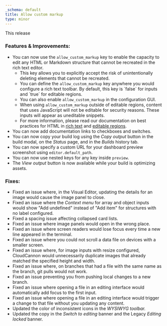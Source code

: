 ```yaml
---
_schema: default
title: Allow custom markup
type: minor
---
```

This release

### Features & Improvements:

* You can now use the `allow_custom_markup` key to enable the capacity to edit any HTML or Markdown structure that cannot be recreated in the rich text editor.
  * This key allows you to explicitly accept the risk of unintentionally deleting elements that cannot be recreated.
  * You can define the `allow_custom_markup` key anywhere you would configure a rich text toolbar. By default, this key is \`false\` for inputs and \`true\` for editable regions.
  * You can also enable `allow_custom_markup` in the configuration GUI.
  * When using `allow_custom_markup` outside of editable regions, content that uses JavaScript will not be editable for security reasons. These inputs will appear as uneditable snippets.
  * For more information, please read our documentation on best practices for HTML in&nbsp;<a href="http:///documentation/articles/best-practices-for-rich-text/" target="_blank" rel="noopener">rich text</a>&nbsp;and&nbsp;<a href="http:///documentation/articles/define-editable-regions-in-your-html/" target="_blank" rel="noopener">editable regions</a>.
* You can now add documentation links to checkboxes and switches.
* You can now copy your build log using the&nbsp;*Copy output*&nbsp;button in the build modal, on the&nbsp;*Status*&nbsp;page, and in the&nbsp;*Builds*&nbsp;history tab.
* You can now specify a custom URL for your dashboard preview screenshot using `editor.default_path`.
* You can now use nested keys for any key inside `preview`.
* The&nbsp;*View output*&nbsp;button is now available while your build is optimizing assets.

### Fixes:

* Fixed an issue where, in the Visual Editor, updating the details for an image would cause the image panel to close.
* Fixed an issue where the&nbsp;*Context menu*&nbsp;for array and object inputs would show "Add undefined" instead of "Add item" for structures with no label configured.
* Fixed a spacing issue affecting collapsed card lists.
* Fixed an issue where image panels would open in the wrong place.
* Fixed an issue where screen readers would lose focus every time a new line appeared in the terminal.
* Fixed an issue where you could not scroll a data file on devices with a smaller screen.
* Fixed an issue where, for image inputs with resize configured, CloudCannon would unnecessarily duplicate images that already matched the specified height and width.
* Fixed an issue where, on branches that had a file with the same name as the branch, git pulls would not work.
* Fixed an issue preventing you from pushing local changes to a new branch.
* Fixed an issue where opening a file in an editing interface would automatically add focus to the first input.
* Fixed an issue where opening a file in an editing interface would trigger a change to that file without you updating any content.
* Updated the color of inconsistent icons in the&nbsp;*WYSIWYG toolbar.*
* Updated the copy in the&nbsp;*Switch to editing*&nbsp;banner and the Legacy&nbsp;*Editing locked*&nbsp;banner.